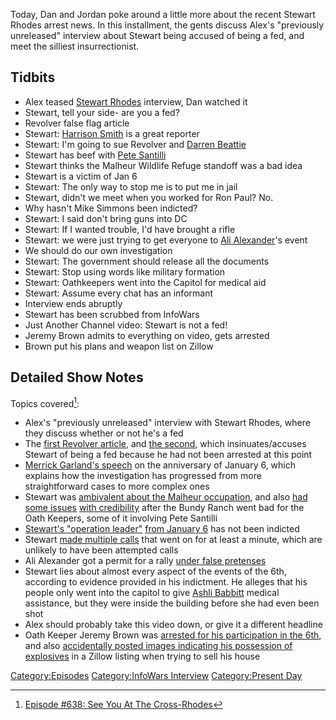 {{DEFAULTSORT:
    #_EPISODE_0638:See You At The Cross-Rhodes
}}{{Episode
    | title           = See You At The Cross-Rhodes
    | caption         = Listen to this episode on [https://knowledgefight.libsyn.com/638-see-you-at-the-cross-rhodes Libsyn] [https://open.spotify.com/episode/1HTnjHMSsIoPjgeUKKk1ln Spotify], Read the [[Transcript/638: See You At The Cross-Rhodes|Unofficial Transcript]]
    | episodeNumber   = 638
    | length          = 01:24:40
    | airDate         = January 19, 2022
    | coverageDate    = July 2, 2021
    | episodeType     = [[:Category:InfoWars Interview|InfoWars Interview]], [[:Category:Present Day|Present Day]]
    | appearance      = [[Stewart Rhodes]], [[Pete Santilli]], [[Harrison Smith]], [[Darren Beattie]], [[Mike Simmons]], [[Ali Alexander]], [[Jeremy Brown]]
    | previousEpisode = [[637: January 13, 2022]]
    | nextEpisode     = [[639: January 17, 2022]]
}}

{{Stub}}

Today, Dan and Jordan poke around a little more about the recent Stewart Rhodes arrest news. In this installment, the gents discuss Alex's "previously unreleased" interview about Stewart being accused of being a fed, and meet the silliest insurrectionist.

==Tidbits==

*Alex teased [[Stewart Rhodes]] interview, Dan watched it
*Stewart, tell your side- are you a fed?
*Revolver false flag article
*Stewart: [[Harrison Smith]] is a great reporter
*Stewart: I'm going to sue Revolver and [[Darren Beattie]]
*Stewart has beef with [[Pete Santilli]]
*Stewart thinks the Malheur Wildlife Refuge standoff was a bad idea
*Stewart is a victim of Jan 6
*Stewart: The only way to stop me is to put me in jail
*Stewart, didn't we meet when you worked for Ron Paul? No.
*Why hasn't Mike Simmons been indicted?
*Stewart: I said don't bring guns into DC
*Stewart: If I wanted trouble, I'd have brought a rifle
*Stewart: we were just trying to get everyone to [[Ali Alexander]]'s event
*We should do our own investigation
*Stewart: The government should release all the documents
*Stewart: Stop using words like military formation
*Stewart: Oathkeepers went into the Capitol for medical aid
*Stewart: Assume every chat has an informant
*Interview ends abruptly
*Stewart has been scrubbed from InfoWars
*Just Another Channel video: Stewart is not a fed!
*Jeremy Brown admits to everything on video, gets arrested
*Brown put his plans and weapon list on Zillow

==Detailed Show Notes==

Topics covered<ref>[https://knowledgefight.com/research/2022/1/18/episode-638-see-you-at-the-cross-rhodes Episode #638: See You At The Cross-Rhodes]</ref>:

*Alex's "previously unreleased" interview with Stewart Rhodes, where they discuss whether or not he's a fed
*The [https://archive.is/O3tTN first Revolver article], and [https://americanfaith.com/federal-protection-of-oath-keepers-kingpin-stewart-rhodes-breaks-the-entire-capitol-insurrection-lie-wide-open/ the second], which insinuates/accuses Stewart of being a fed because he had not been arrested at this point
*[https://www.justice.gov/opa/speech/attorney-general-merrick-b-garland-delivers-remarks-first-anniversary-attack-capitol Merrick Garland's speech] on the anniversary of January 6, which explains how the investigation has progressed from more straightforward cases to more complex ones
*Stewart was [https://www.nytimes.com/2016/01/17/us/standoff-in-oregon-attracts-supporters-bearing-disparate-grievances.html ambivalent about the Malheur occupation], and also [https://www.buzzfeednews.com/article/jessicagarrison/stewart-rhodes-oath-keepers-early-history-conflicts had some issues] [https://www.splcenter.org/hatewatch/2017/05/16/leader-josephine-county-oath-keepers-breaks-stewart-rhodes-over-leadership-style with credibility] after the Bundy Ranch went bad for the Oath Keepers, some of it involving Pete Santilli
*[https://www.motherjones.com/politics/2021/07/oath-keepers-january-6-capitol-insurrection-michael-simmons-person-ten/ Stewart's "operation leader"] [https://extremism.gwu.edu/sites/g/files/zaxdzs2191/f/Caldwell%20et%20al%20Fourth%20Superseding%20Indictment.pdf from January 6] has not been indicted
*Stewart [https://www.justice.gov/opa/press-release/file/1462481/download made multiple calls] that went on for at least a minute, which are unlikely to have been attempted calls
*Ali Alexander got a permit for a rally [https://s3.documentcloud.org/documents/21059849/leopold-capitol-police-protest-permits-january-6-common-law-release.pdf under false pretenses]
*Stewart lies about almost every aspect of the events of the 6th, according to evidence provided in his indictment. He alleges that his people only went into the capitol to give [[Ashli Babbitt]] medical assistance, but they were inside the building before she had even been shot
*Alex should probably take this video down, or give it a different headline
*Oath Keeper Jeremy Brown was [https://web.archive.org/web/20211117141721/https://www.thedailybeast.com/alleged-jan-6-rioter-jeremy-brown-tries-to-sell-home-on-Zillow-accidentally-reveals-cache-of-explosives-fbi arrested for his participation in the 6th], and also [https://www.documentcloud.org/documents/21099005-brown-search-warrant accidentally posted images indicating his possession of explosives] in a Zillow listing when trying to sell his house

[[Category:Episodes]]
[[Category:InfoWars Interview]]
[[Category:Present Day]]
